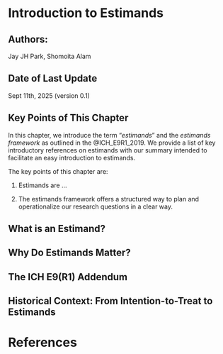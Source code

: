 # Introduction to Estimands {.unnumbered}

## Authors: 

Jay JH Park, Shomoita Alam 

## Date of Last Update

Sept 11th, 2025 (version 0.1)

## Key Points of This Chapter 

In this chapter, we introduce the term "*estimands*" and the *estimands framework* as outlined in the @ICH_E9R1_2019. We provide a list of key introductory references on estimands with our summary intended to facilitate an easy introduction to estimands. 

The key points of this chapter are: 

1. Estimands are ...

2. The estimands framework offers a structured way to plan and operationalize our research questions in a clear way. 

## What is an Estimand?

## Why Do Estimands Matter?

## The ICH E9(R1) Addendum

## Historical Context: From Intention-to-Treat to Estimands

# References {.sectionbibliography}

::: {.sectionrefs}
:::

